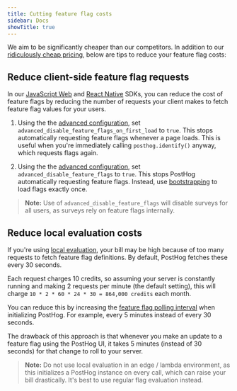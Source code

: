 ```yaml
---
title: Cutting feature flag costs
sidebar: Docs
showTitle: true
---
```


We aim to be significantly cheaper than our competitors. In addition to our [ridiculously cheap pricing](/pricing), below are tips to reduce your feature flag costs:

## Reduce client-side feature flag requests

In our [JavaScript Web](/docs/libraries/js) and [React Native](/docs/libraries/react-native) SDKs, you can reduce the cost of feature flags by reducing the number of requests your client makes to fetch feature flag values for your users.

1. Using the the [advanced configuration](/docs/libraries/js/config#advanced-configuration), set `advanced_disable_feature_flags_on_first_load` to `true`. This stops automatically requesting feature flags whenever a page loads. This is useful when you're immediately calling `posthog.identify()` anyway, which requests flags again.

2. Using the the [advanced configuration](/docs/libraries/js/config#advanced-configuration), set `advanced_disable_feature_flags` to `true`. This stops PostHog automatically requesting feature flags. Instead, use [bootstrapping](/docs/feature-flags/bootstrapping) to load flags exactly once.

> **Note:** Use of `advanced_disable_feature_flags` will disable surveys for all users, as surveys rely on feature flags internally.

## Reduce local evaluation costs

If you're using [local evaluation](/docs/feature-flags/local-evaluation), your bill may be high because of too many requests to fetch feature flag definitions. By default, PostHog fetches these every 30 seconds.

Each request charges 10 credits, so assuming your server is constantly running and making 2 requests per minute (the default setting), this will charge `10 * 2 * 60 * 24 * 30 = 864,000 credits` each month.

You can reduce this by increasing the [feature flag polling interval](/docs/feature-flags/local-evaluation#step-2-initialize-posthog-with-your-personal-api-key) when initializing PostHog. For example, every 5 minutes instead of every 30 seconds.

The drawback of this approach is that whenever you make an update to a feature flag using the PostHog UI, it takes 5 minutes (instead of 30 seconds) for that change to roll to your server.

> **Note:** Do not use local evaluation in an edge / lambda environment, as this initializes a PostHog instance on every call, which can raise your bill drastically. It's best to use regular flag evaluation instead.

